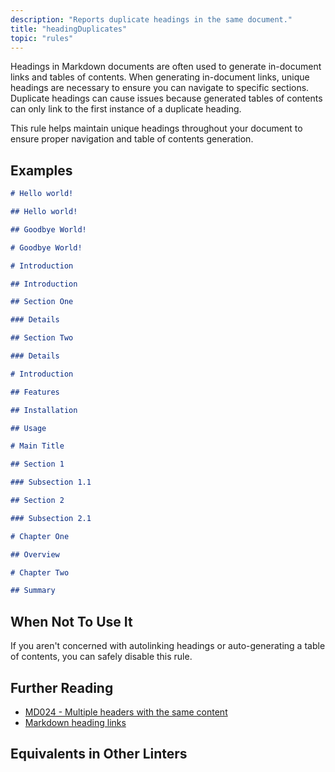 ```yaml
---
description: "Reports duplicate headings in the same document."
title: "headingDuplicates"
topic: "rules"
---
```



<RuleSummary plugin="md" rule="headingDuplicates" />

Headings in Markdown documents are often used to generate in-document links and tables of contents.
When generating in-document links, unique headings are necessary to ensure you can navigate to specific sections.
Duplicate headings can cause issues because generated tables of contents can only link to the first instance of a duplicate heading.

This rule helps maintain unique headings throughout your document to ensure proper navigation and table of contents generation.

## Examples

<Tabs>
<TabItem label="❌ Incorrect">

```markdown
# Hello world!

## Hello world!

## Goodbye World!

# Goodbye World!
```

```markdown
# Introduction

## Introduction
```

```markdown
## Section One

### Details

## Section Two

### Details
```

</TabItem>
<TabItem label="✅ Correct">

```markdown
# Introduction

## Features

## Installation

## Usage
```

```markdown
# Main Title

## Section 1

### Subsection 1.1

## Section 2

### Subsection 2.1
```

```markdown
# Chapter One

## Overview

# Chapter Two

## Summary
```

</TabItem>
</Tabs>

## When Not To Use It

If you aren't concerned with autolinking headings or auto-generating a table of contents, you can safely disable this rule.

## Further Reading

- [MD024 - Multiple headers with the same content](https://github.com/DavidAnson/markdownlint/blob/main/doc/md024.md)
- [Markdown heading links](https://docs.github.com/en/get-started/writing-on-github/getting-started-with-writing-and-formatting-on-github/basic-writing-and-formatting-syntax#section-links)

## Equivalents in Other Linters

<RuleEquivalents pluginId="md" ruleId="headingDuplicates" />
